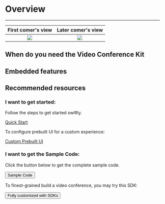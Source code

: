
# Overview

- - -


<OverViewBasic/>

|First comer's view| Later comer's view|
|:---:|:---:|
|<Frame width="200" height="auto" ><img src="https://storage.zego.im/sdk-doc/Pics/ZegoUIKit/conference/user1.gif" /></Frame>|<Frame width="210" height="auto" ><img src="https://storage.zego.im/sdk-doc/Pics/ZegoUIKit/conference/user2.gif" /></Frame>|




## When do you need the Video Conference Kit

<WhenToUse/>


## Embedded features

<EmbededFratures/>

## Recommended resources

### I want to get started:

Follow the steps to get started swiftly.

[Quick Start](./02-quick-start.mdx)

To configure prebuilt UI for a custom experience:

[Custom Prebuilt UI](./customize-prebuilt-features/01-overview.mdx)

### I want to get the Sample Code:

Click the button below to get the complete sample code.

<Button primary-color="NavyBlue" target="_blank" href="https://github.com/ZEGOCLOUD/zego_uikit_prebuilt_video_conference_example_flutter">Sample Code</Button>

To finest-grained build a video conference, you may try this SDK:


<Button primary-color="NavyBlue" target="_blank" href="https://docs.zegocloud.com/article/5560">Fully customized with SDKs</Button>
